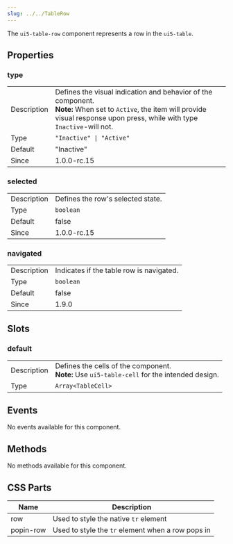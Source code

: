 ```yaml
---
slug: ../../TableRow
---
```




The `ui5-table-row` component represents a row in the `ui5-table`.

## Properties
### type
|             |   |
|-------------|---|
| Description | Defines the visual indication and behavior of the component.<br />**Note:** When set to `Active`, the item will provide visual response upon press, while with type `Inactive`-will not. |
| Type        | `"Inactive" \| "Active"`               |
| Default     | "Inactive"                         |
| Since | 1.0.0-rc.15 |
### selected
|             |   |
|-------------|---|
| Description | Defines the row's selected state. |
| Type        | `boolean`               |
| Default     | false                         |
| Since | 1.0.0-rc.15 |
### navigated
|             |   |
|-------------|---|
| Description | Indicates if the table row is navigated. |
| Type        | `boolean`               |
| Default     | false                         |
| Since | 1.9.0 |

## Slots
### default
|             |   |
|-------------|---|
| Description | Defines the cells of the component.<br />**Note:** Use `ui5-table-cell` for the intended design. |
| Type        | `Array<TableCell>` |

## Events
No events available for this component.

## Methods
No methods available for this component.

## CSS Parts
| Name | Description |
|------|-------------|
| row | Used to style the native `tr` element |
| popin-row | Used to style the `tr` element when a row pops in |